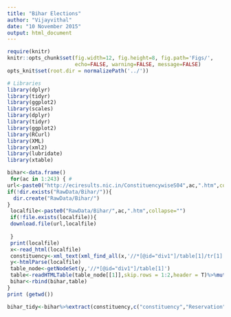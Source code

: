 ```yaml
---
title: "Bihar Elections"
author: "Vijayvithal"
date: "10 November 2015"
output: html_document
---
```


```r

require(knitr)
knitr::opts_chunk$set(fig.width=12, fig.height=8, fig.path='Figs/',
                      echo=FALSE, warning=FALSE, message=FALSE)
opts_knit$set(root.dir = normalizePath('../'))

# Libraries
library(dplyr)
library(tidyr)
library(ggplot2)
library(scales)
library(dplyr)
library(tidyr)
library(ggplot2)
library(RCurl)
library(XML)
library(xml2)
library(lubridate)
library(xtable)
```
```r
bihar<-data.frame()
 for(ac in 1:243) { #
url<-paste0("http://eciresults.nic.in/ConstituencywiseS04",ac,".htm",collapse = "")
if(!dir.exists("RawData/Bihar/")){
  dir.create("RawData/Bihar/")
}
 localfile<-paste0("RawData/Bihar/",ac,".htm",collapse="")
 if(!file.exists(localfile)){
 download.file(url,localfile)
   
 }
 print(localfile)
 x<-read_html(localfile)
 constituency<-xml_text(xml_find_all(x,'//*[@id="div1"]/table[1]/tr[1]'))
 y<-htmlParse(localfile)
 table_node<-getNodeSet(y,'//*[@id="div1"]/table[1]')
 table<-readHTMLTable(table_node[[1]],skip.rows = 1:2,header = T)%>%mutate(constituency=constituency)
 bihar<-rbind(bihar,table)
}
print (getwd())

```
```r

bihar_tidy<-bihar%>%extract(constituency,c("constituency","Reservation"),regex='([^(]*)([(].*[)])?')%>%mutate(Reservation=gsub('[()]','',Reservation),constituency=gsub("Bihar -",'',constituency),Votes=extract_numeric(Votes))
```